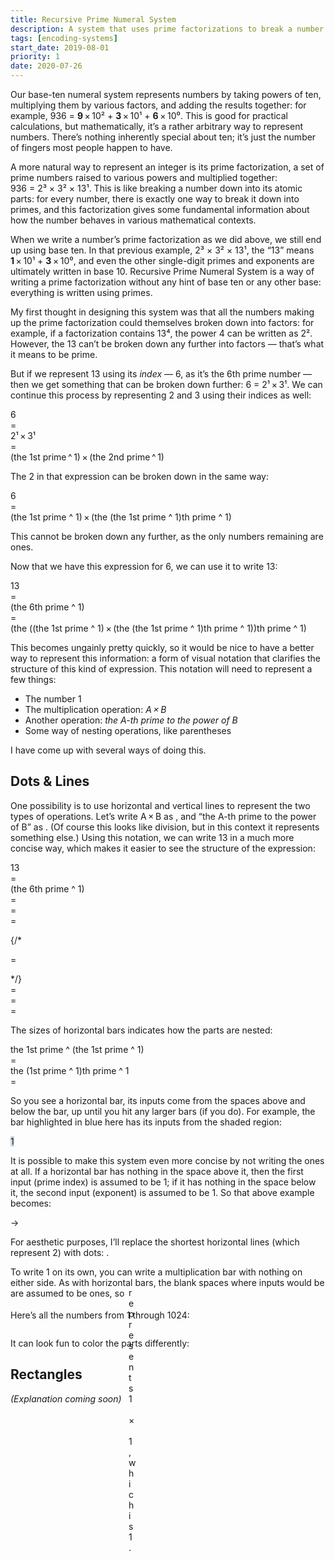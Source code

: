 ```yaml
---
title: Recursive Prime Numeral System
description: A system that uses prime factorizations to break a number down into a structure, which can be represented with various kinds of visuals
tags: [encoding-systems]
start_date: 2019-08-01
priority: 1
date: 2020-07-26
---
```


Our base-ten numeral system represents numbers by taking powers of ten, multiplying them by various factors, and adding the results together: for example, <span style="white-space: nowrap">936 = __9__ × 10² + __3__ × 10¹ + __6__ × 10⁰.</span> This is good for practical calculations, but mathematically, it’s a rather arbitrary way to represent numbers. There’s nothing inherently special about ten; it’s just the number of fingers most people happen to have.

A more natural way to represent an integer is its prime factorization, a set of prime numbers raised to various powers and multiplied together: <span style="white-space: nowrap">936 = 2³ × 3² × 13¹.</span> This is like breaking a number down into its atomic parts: for every number, there is exactly one way to break it down into primes, and this factorization gives some fundamental information about how the number behaves in various mathematical contexts.

When we write a number’s prime factorization as we did above, we still end up using base ten. In that previous example, <span style="white-space: nowrap">2³ × 3² × 13¹</span>, the “13” means <span style="white-space: nowrap">__1__ × 10¹ + __3__ × 10⁰</span>, and even the other single-digit primes and exponents are ultimately written in base 10. Recursive Prime Numeral System is a way of writing a prime factorization without any hint of base ten or any other base: everything is written using primes.

My first thought in designing this system was that all the numbers making up the prime factorization could themselves broken down into factors: for example, if a factorization contains 13⁴, the power 4 can be written as 2². However, the 13 can’t be broken down any further into factors — that’s what it means to be prime.

But if we represent 13 using its *index* — 6, as it’s the 6th prime number — then we get something that can be broken down further: 6 = 2¹ × 3¹. We can continue this process by representing 2 and 3 using their indices as well:

<div class="equation">
  <div class="lhs">6</div>
  <div class="rel">=</div>
  <div class="rhs"><span class="blue">2¹</span> × <span class="blue">3¹</span></div>

  <div class="lhs"></div>
  <div class="rel">=</div>
  <div class="rhs"><span class="blue"><Group>(the 1st prime ^ 1)</Group></span> <Group>× <span class="blue">(the 2nd prime ^ 1)</span></Group></div>
</div>

The 2 in that expression can be broken down in the same way:

<div class="equation">
  <div class="lhs">6</div>
  <div class="rel">=</div>
  <div class="rhs"><Group>(the 1st prime ^ 1)</Group> <Group>× (the <span class="blue">(the 1st prime ^ 1)</span>th prime ^ 1)</Group></div>
</div>

This cannot be broken down any further, as the only numbers remaining are ones.

Now that we have this expression for 6, we can use it to write 13:

<div class="equation">
  <div class="lhs">13</div>
  <div class="rel">=</div>
  <div class="rhs">(the <span class="blue">6</span>th prime ^ 1)</div>

  <div class="lhs"></div>
  <div class="rel">=</div>
  <div class="rhs">(the <span class="blue">((the 1st prime ^ 1) × (the (the 1st prime ^ 1)th prime ^ 1))</span>th prime ^ 1)</div>
</div>

This becomes ungainly pretty quickly, so it would be nice to have a better way to represent this information: a form of visual notation that clarifies the structure of this kind of expression. This notation will need to represent a few things:

- The number 1
- The multiplication operation: *A × B*
- Another operation: *the A-th prime to the power of B*
- Some way of nesting operations, like parentheses

I have come up with several ways of doing this.

## Dots & Lines

One possibility is to use horizontal and vertical lines to represent the two types of operations. Let’s write A × B as <span class="rpns text-rpns inline align" style="--gap: 0;"><Times><Text content="A"/><Text content="B"/></Times></span>, and “the A-th prime to the power of B” as <span class="rpns text-rpns inline" style="--gap: 5px;"><Prime><Text content="A"/><Text content="B"/></Prime></span>. (Of course this looks like division, but in this context it represents something else.) Using this notation, we can write 13 in a much more concise way, which makes it easier to see the structure of the expression:

<div class="equation rpns-equation" id="thirteen">
  <div class="lhs">13</div>
  <div class="rel">=</div>
  <div class="rhs">(the 6th prime ^ 1)</div>

  <div class="rel">=</div>
  <div class="rhs">
    <div class="rpns text-rpns inline">
      <Prime>
        <Text content="6"/>
        <One/>
      </Prime>
    </div>
  </div>

  <div class="rel">=</div>
  <div class="rhs">
    <div class="rpns text-rpns inline">
      <Prime>
        <Text content="2¹ × 3¹"/>
        <One/>
      </Prime>
    </div>
  </div>

  <div class="rel">=</div>
  <div class="rhs">
    <div class="rpns text-rpns inline">
      <Prime>
        <Text content="(the 1st prime ^ 1) × (the 2nd prime ^ 1)"/>
        <One/>
      </Prime>
    </div>
  </div>

  {/* <div class="rel">=</div>
  <div class="rhs">
    <div class="rpns text-rpns inline">
      <Prime>
        <Times>
          <Text content="(the 1st prime ^ 1)"/>
          <Text content="(the 2nd prime ^ 1)"/>
        </Times>
        <One/>
      </Prime>
    </div>
  </div> */}

  <div class="rel">=</div>
  <div class="rhs">
    <div class="rpns text-rpns inline">
      <Prime>
        <Times>
          <Prime>
            <One/>
            <One/>
          </Prime>
          <Prime>
            <Text content="2"/>
            <One/>
          </Prime>
        </Times>
        <One/>
      </Prime>
    </div>
  </div>

  <div class="rel">=</div>
  <div class="rhs">
    <div class="rpns text-rpns inline">
      <Prime>
        <Times>
          <Prime>
            <One/>
            <One/>
          </Prime>
          <Prime>
            <Text content="(the 1st prime ^ 1)"/>
            <One/>
          </Prime>
        </Times>
        <One/>
      </Prime>
    </div>
  </div>

<div class="rel">=</div>
  <div class="rhs">
    <div class="rpns text-rpns inline">
      <Prime>
        <Times>
          <Prime>
            <One/>
            <One/>
          </Prime>
          <Prime>
            <Prime>
              <One/>
              <One/>
            </Prime>
            <One/>
          </Prime>
        </Times>
        <One/>
      </Prime>
    </div>
  </div>
</div>

The sizes of horizontal bars indicates how the parts are nested:

<div class="equation rpns-equation">
  <div class="lhs">the 1st prime ^ (the 1st prime ^ 1)</div>
  <div class="rel">=</div>
  <div class="rhs">
    <div class="rpns text-rpns inline">
      <Prime>
        <Text content="1"/>
        <Prime>
          <Text content="1"/>
          <Text content="1"/>
        </Prime>
      </Prime>
    </div>
  </div>

  <div class="lhs">the (1st prime ^ 1)th prime ^ 1</div>
  <div class="rel">=</div>
  <div class="rhs">
    <div class="rpns text-rpns inline">
      <Prime>
        <Prime>
          <Text content="1"/>
          <Text content="1"/>
        </Prime>
        <Text content="1"/>
      </Prime>
    </div>
  </div>
</div>

So you see a horizontal bar, its inputs come from the spaces above and below the bar, up until you hit any larger bars (if you do). For example, the bar highlighted in blue here has its inputs from the shaded region:

<div class="rpns text-rpns">
  <Prime>
    <One/>
    <Prime color="var(--dark-blue)">
      <span class="expr-container" style="background-color: rgba(96, 136, 154, 0.3); --prime-color: var(--brown)">
        <span class="prime">
          <One/>
          <One/>
        </span>
      </span>
      <span class="expr-container" style="background-color: rgba(96, 136, 154, 0.3)">
        <span class="text">1</span>
      </span>
    </Prime>
  </Prime>
</div>

It is possible to make this system even more concise by not writing the ones at all. If a horizontal bar has nothing in the space above it, then the first input (prime index) is assumed to be 1; if it has nothing in the space below it, the second input (exponent) is assumed to be 1. So that above example becomes:

<div class="equation rpns-equation">
  <div class="lhs">
    <div class="rpns text-rpns inline">
      <Prime>
        <One/>
        <Prime>
          <Prime>
            <One/>
            <One/>
          </Prime>
          <One/>
        </Prime>
      </Prime>
    </div>
  </div>
  <div class="rel">→</div>
  <div class="rhs">
    <div class="rpns inline">
      <Prime>
        <Blank/>
        <Prime>
          <Prime>
            <Blank/>
            <Blank/>
          </Prime>
          <Blank/>
        </Prime>
      </Prime>
    </div>
  </div>
</div>

For aesthetic purposes, I’ll replace the shortest horizontal lines (which represent 2) with dots: <span class="rpns inline"><Prime><Blank/><Prime><Dot/><Blank/></Prime></Prime></span>.

To write 1 on its own, you can write a multiplication bar with nothing on either side. As with horizontal bars, the blank spaces where inputs would be are assumed to be ones, so <span style="display: inline-block; vertical-align: middle; width: 0.24em; height: 1.5em; position: relative; bottom: 0.05em; margin: 0 0.2em; background-color: var(--brown)"/> represents 1 × 1, which is 1.

Here’s all the numbers from 1 through 1024:

<Zoom start={1}>
  <Img src="rpns/1-1024.svg" alt=""/>
</Zoom>


It can look fun to color the parts differently:

<div class="rpns" id="monster">
<Times><Prime><Blank/><Times><Dot/><Prime><Prime><Dot/><Dot/></Prime><Blank/></Prime></Times></Prime><Prime><Dot/><Times><Prime><Blank/><Dot/></Prime><Prime><Prime><Dot/><Blank/></Prime><Blank/></Prime></Times></Prime><Prime><Prime><Dot/><Blank/></Prime><Prime><Dot/><Dot/></Prime></Prime><Prime><Prime><Blank/><Dot/></Prime><Times><Dot/><Prime><Dot/><Blank/></Prime></Times></Prime><Prime><Prime><Prime><Dot/><Blank/></Prime><Blank/></Prime><Dot/></Prime><Prime><Times><Dot/><Prime><Dot/><Blank/></Prime></Times><Prime><Dot/><Blank/></Prime></Prime><Prime><Prime><Prime><Blank/><Dot/></Prime><Blank/></Prime><Blank/></Prime><Prime><Prime><Blank/><Prime><Dot/><Blank/></Prime></Prime><Blank/></Prime><Prime><Prime><Dot/><Dot/></Prime><Blank/></Prime><Prime><Times><Dot/><Prime><Prime><Dot/><Blank/></Prime><Blank/></Prime></Times><Blank/></Prime><Prime><Prime><Prime><Prime><Dot/><Blank/></Prime><Blank/></Prime><Blank/></Prime><Blank/></Prime><Prime><Prime><Times><Dot/><Prime><Dot/><Blank/></Prime></Times><Blank/></Prime><Blank/></Prime><Prime><Times><Prime><Dot/><Blank/></Prime><Prime><Prime><Dot/><Blank/></Prime><Blank/></Prime></Times><Blank/></Prime><Prime><Prime><Prime><Prime><Blank/><Dot/></Prime><Blank/></Prime><Blank/></Prime><Blank/></Prime><Prime><Times><Prime><Blank/><Dot/></Prime><Prime><Prime><Dot/><Blank/></Prime><Blank/></Prime></Times><Blank/></Prime></Times>
</div>


## Rectangles

*(Explanation coming soon)*

<Box factor={1.4}>
<Img src='rpns/colors.svg' uses='ftpb' id="test" alt=""/>
</Box>
